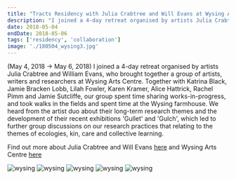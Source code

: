 ```yaml
---
title: "Tracts Residency with Julia Crabtree and Will Evans at Wysing Arts Centre"
description: "I joined a 4-day retreat organised by artists Julia Crabtree and William Evans, who brought together a group of artists, writers and researchers at Wysing Arts Centre. Together with Katrina Black, Jamie Bracken Lobb, Lilah Fowler, Karen Kramer, Alice Hattrick, Rachel Pimm and Jamie Sutcliffe, our group spent time sharing works-in-progress, and took walks in the fields and spent time at the Wysing farmhouse. We heard from the artist duo about their long-term research themes and the development of their recent exhibitions 'Gullet' and 'Gulch', which led to further group discussions on our research practices that relating to the themes of ecologies, kin, care and collective learning. (May 4, 2018 → May 6, 2018)"
date: 2018-05-04
endDate: 2018-05-06
tags: ['residency', 'collaboration']
image: './180504_wysing3.jpg'
---
```


(May 4, 2018 → May 6, 2018) I joined a 4-day retreat organised by artists Julia Crabtree and William Evans, who brought together a group of artists, writers and researchers at Wysing Arts Centre. Together with Katrina Black, Jamie Bracken Lobb, Lilah Fowler, Karen Kramer, Alice Hattrick, Rachel Pimm and Jamie Sutcliffe, our group spent time sharing works-in-progress, and took walks in the fields and spent time at the Wysing farmhouse. We heard from the artist duo about their long-term research themes and the development of their recent exhibitions 'Gullet' and 'Gulch', which led to further group discussions on our research practices that relating to the themes of ecologies, kin, care and collective learning. 

Find out more about Julia Crabtree and Will Evans [here](https://www.crabtreeandevans.co.uk/selectedwork/gullet) and Wysing Arts Centre [here](https://www.wysingartscentre.org/)

![wysing](180504_wysing.jpg)
![wysing](180504_wysing2.jpg)
![wysing](180504_wysing4.jpg)
![wysing](180504_wysing5.JPG)
![wysing](180504_wysing6.jpg)
